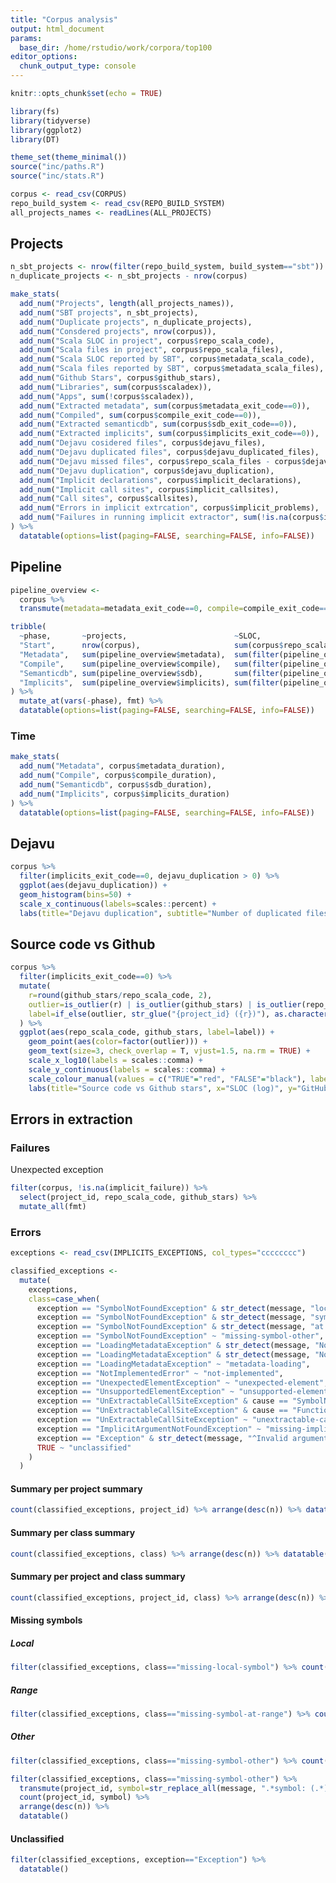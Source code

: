 ```yaml
---
title: "Corpus analysis"
output: html_document
params:
  base_dir: /home/rstudio/work/corpora/top100
editor_options: 
  chunk_output_type: console
---
```


```r
knitr::opts_chunk$set(echo = TRUE)

library(fs)
library(tidyverse)
library(ggplot2)
library(DT)

theme_set(theme_minimal())
source("inc/paths.R")
source("inc/stats.R")
```

```r
corpus <- read_csv(CORPUS)
repo_build_system <- read_csv(REPO_BUILD_SYSTEM)
all_projects_names <- readLines(ALL_PROJECTS)
```

## Projects

```r
n_sbt_projects <- nrow(filter(repo_build_system, build_system=="sbt"))
n_duplicate_projects <- n_sbt_projects - nrow(corpus)

make_stats(
  add_num("Projects", length(all_projects_names)),
  add_num("SBT projects", n_sbt_projects),
  add_num("Duplicate projects", n_duplicate_projects),
  add_num("Consdered projects", nrow(corpus)),
  add_num("Scala SLOC in project", corpus$repo_scala_code),
  add_num("Scala files in project", corpus$repo_scala_files),
  add_num("Scala SLOC reported by SBT", corpus$metadata_scala_code),
  add_num("Scala files reported by SBT", corpus$metadata_scala_files),
  add_num("Github Stars", corpus$github_stars),
  add_num("Libraries", sum(corpus$scaladex)),
  add_num("Apps", sum(!corpus$scaladex)),
  add_num("Extracted metadata", sum(corpus$metadata_exit_code==0)),
  add_num("Compiled", sum(corpus$compile_exit_code==0)),
  add_num("Extracted semanticdb", sum(corpus$sdb_exit_code==0)),
  add_num("Extracted implicits", sum(corpus$implicits_exit_code==0)),
  add_num("Dejavu cosidered files", corpus$dejavu_files),
  add_num("Dejavu duplicated files", corpus$dejavu_duplicated_files),
  add_num("Dejavu missed files", corpus$repo_scala_files - corpus$dejavu_duplicated_files),
  add_num("Dejavu duplication", corpus$dejavu_duplication),
  add_num("Implicit declarations", corpus$implicit_declarations),
  add_num("Implicit call sites", corpus$implicit_callsites),
  add_num("Call sites", corpus$callsites),
  add_num("Errors in implicit extrcation", corpus$implicit_problems),
  add_num("Failures in running implicit extractor", sum(!is.na(corpus$implicit_failure)))
) %>%
  datatable(options=list(paging=FALSE, searching=FALSE, info=FALSE))
```

## Pipeline

```r
pipeline_overview <-
  corpus %>%
  transmute(metadata=metadata_exit_code==0, compile=compile_exit_code==0, sdb=sdb_exit_code==0, implicits=implicits_exit_code==0, sloc=repo_scala_code, stars=github_stars)

tribble(
  ~phase,       ~projects,                        ~SLOC,                                          ~stars,
  "Start",      nrow(corpus),                     sum(corpus$repo_scala_code),                    sum(corpus$github_stars), 
  "Metadata",   sum(pipeline_overview$metadata),  sum(filter(pipeline_overview, metadata)$sloc),  sum(filter(pipeline_overview, metadata)$stars),
  "Compile",    sum(pipeline_overview$compile),   sum(filter(pipeline_overview, compile)$sloc),   sum(filter(pipeline_overview, compile)$stars),
  "Semanticdb", sum(pipeline_overview$sdb),       sum(filter(pipeline_overview, sdb)$sloc),       sum(filter(pipeline_overview, sdb)$stars),
  "Implicits",  sum(pipeline_overview$implicits), sum(filter(pipeline_overview, implicits)$sloc), sum(filter(pipeline_overview, implicits)$stars)
) %>%
  mutate_at(vars(-phase), fmt) %>%
  datatable(options=list(paging=FALSE, searching=FALSE, info=FALSE))
```

### Time

```r
make_stats(
  add_num("Metadata", corpus$metadata_duration),
  add_num("Compile", corpus$compile_duration),
  add_num("Semanticdb", corpus$sdb_duration),
  add_num("Implicits", corpus$implicits_duration)
) %>%
  datatable(options=list(paging=FALSE, searching=FALSE, info=FALSE))
```

## Dejavu

```r
corpus %>%
  filter(implicits_exit_code==0, dejavu_duplication > 0) %>%
  ggplot(aes(dejavu_duplication)) +
  geom_histogram(bins=50) +
  scale_x_continuous(labels=scales::percent) +
  labs(title="Dejavu duplication", subtitle="Number of duplicated files / number of files", x="Duplication", y="Number of projects")
```

## Source code vs Github

```r
corpus %>%
  filter(implicits_exit_code==0) %>%
  mutate(
    r=round(github_stars/repo_scala_code, 2),
    outlier=is_outlier(r) | is_outlier(github_stars) | is_outlier(repo_scala_code),
    label=if_else(outlier, str_glue("{project_id} ({r})"), as.character(NA))
  ) %>%
  ggplot(aes(repo_scala_code, github_stars, label=label)) +
    geom_point(aes(color=factor(outlier))) +
    geom_text(size=3, check_overlap = T, vjust=1.5, na.rm = TRUE) + 
    scale_x_log10(labels = scales::comma) + 
    scale_y_continuous(labels = scales::comma) + 
    scale_colour_manual(values = c("TRUE"="red", "FALSE"="black"), labels=c("TRUE"="Yes", "FALSE"="No"), guide=FALSE) +
    labs(title="Source code vs Github stars", x="SLOC (log)", y="GitHub stars", subtitle="outliers - ratio (stars/sloc), sloc, stars")
```

## Errors in extraction

### Failures

Unexpected exception

```r
filter(corpus, !is.na(implicit_failure)) %>%
  select(project_id, repo_scala_code, github_stars) %>%
  mutate_all(fmt)
```
### Errors

```r
exceptions <- read_csv(IMPLICITS_EXCEPTIONS, col_types="cccccccc")
```

```r
classified_exceptions <- 
  mutate(
    exceptions,
    class=case_when(
      exception == "SymbolNotFoundException" & str_detect(message, "local\\d+") ~ "missing-local-symbol",
      exception == "SymbolNotFoundException" & str_detect(message, "symbol: local\\d+") ~ "missing-local-symbol",
      exception == "SymbolNotFoundException" & str_detect(message, "at Range\\(\\d+,\\d+,\\d+,\\d+\\)") ~ "missing-symbol-at-range",
      exception == "SymbolNotFoundException" ~ "missing-symbol-other",
      exception == "LoadingMetadataException" & str_detect(message, "No module found") & str_detect(message, "multi-jvm") ~ "missing-module-multijvm",
      exception == "LoadingMetadataException" & str_detect(message, "No module found") ~ "missing-module",
      exception == "LoadingMetadataException" ~ "metadata-loading",
      exception == "NotImplementedError" ~ "not-implemented",
      exception == "UnexpectedElementException" ~ "unexpected-element",
      exception == "UnsupportedElementException" ~ "unsupported-element",
      exception == "UnExtractableCallSiteException" & cause == "SymbolNotFoundException" ~ "unextractable-callsite-missing-term",
      exception == "UnExtractableCallSiteException" & cause == "FunctionNotFoundException" ~ "unextractable-callsite-missing-function",
      exception == "UnExtractableCallSiteException" ~ "unextractable-callsite-other",
      exception == "ImplicitArgumentNotFoundException" ~ "missing-implicit-arguments",
      exception == "Exception" & str_detect(message, "^Invalid argument") ~ "invalid-declaration",
      TRUE ~ "unclassified"
    )
  )
```

#### Summary per project summary

```r
count(classified_exceptions, project_id) %>% arrange(desc(n)) %>% datatable()
```

#### Summary per class summary

```r
count(classified_exceptions, class) %>% arrange(desc(n)) %>% datatable()
```

#### Summary per project and class summary

```r
count(classified_exceptions, project_id, class) %>% arrange(desc(n)) %>% datatable()
```

#### Missing symbols

##### Local


```r
filter(classified_exceptions, class=="missing-local-symbol") %>% count(project_id) %>% arrange(desc(n)) %>% datatable()
```

##### Range

```r
filter(classified_exceptions, class=="missing-symbol-at-range") %>% count(project_id) %>% arrange(desc(n)) %>% datatable()
```

##### Other

```r
filter(classified_exceptions, class=="missing-symbol-other") %>% count(project_id) %>% arrange(desc(n)) %>% datatable()
```

```r
filter(classified_exceptions, class=="missing-symbol-other") %>% 
  transmute(project_id, symbol=str_replace_all(message, ".*symbol: (.*)$", "\\1")) %>%
  count(project_id, symbol) %>% 
  arrange(desc(n)) %>% 
  datatable()
```

#### Unclassified

```r
filter(classified_exceptions, exception=="Exception") %>% 
  datatable()
```

